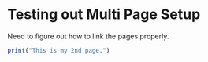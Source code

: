 # Testing out Multi Page Setup

Need to figure out how to link the pages properly.

```r
print("This is my 2nd page.")
```
